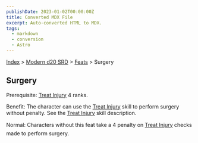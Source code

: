 ```yaml
---
publishDate: 2023-01-02T00:00:00Z
title: Converted MDX File
excerpt: Auto-converted HTML to MDX.
tags:
  - markdown
  - conversion
  - Astro
---
```






[Index](-index) > [Modern d20 SRD](modern-d20-srd-index) > [Feats](modern-d20-srd-feats-index) > Surgery




## Surgery


Prerequisite: [Treat Injury](modern-d20-srd-skills-treat-injury) 4 ranks.


Benefit: The character can use the [Treat
  Injury](modern-d20-srd-skills-treat-injury) skill to perform surgery without penalty.  See the [Treat
  Injury](modern-d20-srd-skills-treat-injury) skill description.


Normal: Characters without this feat take a 4 penalty on [Treat
  Injury](modern-d20-srd-skills-treat-injury) checks made to perform surgery.



